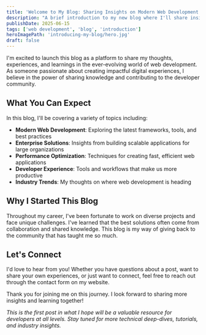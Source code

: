 ```yaml
---
title: 'Welcome to My Blog: Sharing Insights on Modern Web Development'
description: "A brief introduction to my new blog where I'll share insights on modern web development, best practices, and the latest technologies I'm exploring."
publishDate: 2025-06-15
tags: ['web development', 'blog', 'introduction']
heroImagePath: 'introducing-my-blog/hero.jpg'
draft: false
---
```



<AutoOptimizedImage
    src={heroImage}
    alt="Welcome to My Blog - Cozy developer workspace with laptop showing code, coffee cup, and plants creating an inspiring coding environment"
    loading="eager"
/>

I'm excited to launch this blog as a platform to share my thoughts, experiences, and learnings in the ever-evolving world of web development. As someone passionate about creating impactful digital experiences, I believe in the power of sharing knowledge and contributing to the developer community.

## What You Can Expect

In this blog, I'll be covering a variety of topics including:

- **Modern Web Development**: Exploring the latest frameworks, tools, and best practices
- **Enterprise Solutions**: Insights from building scalable applications for large organizations
- **Performance Optimization**: Techniques for creating fast, efficient web applications
- **Developer Experience**: Tools and workflows that make us more productive
- **Industry Trends**: My thoughts on where web development is heading

## Why I Started This Blog

Throughout my career, I've been fortunate to work on diverse projects and face unique challenges. I've learned that the best solutions often come from collaboration and shared knowledge. This blog is my way of giving back to the community that has taught me so much.

## Let's Connect

I'd love to hear from you! Whether you have questions about a post, want to share your own experiences, or just want to connect, feel free to reach out through the contact form on my website.

Thank you for joining me on this journey. I look forward to sharing more insights and learning together!

_This is the first post in what I hope will be a valuable resource for developers at all levels. Stay tuned for more technical deep-dives, tutorials, and industry insights._
